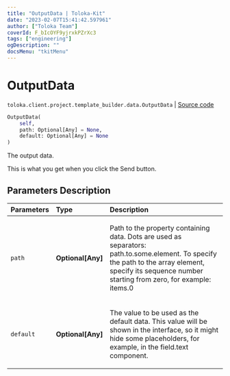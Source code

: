 ```yaml
---
title: "OutputData | Toloka-Kit"
date: "2023-02-07T15:41:42.597961"
author: ["Toloka Team"]
coverId: F_bIcOYF9yjrxkPZrXc3
tags: ["engineering"]
ogDescription: ""
docsMenu: "tkitMenu"
---
```


# OutputData
`toloka.client.project.template_builder.data.OutputData` | [Source code](https://github.com/Toloka/toloka-kit/blob/v1.1.3/src/client/project/template_builder/data.py#L82)

```python
OutputData(
    self,
    path: Optional[Any] = None,
    default: Optional[Any] = None
)
```

The output data.

This is what you get when you click the Send button.

## Parameters Description

| Parameters | Type | Description |
| :----------| :----| :-----------|
`path`|**Optional\[Any\]**|<p>Path to the property containing data. Dots are used as separators: path.to.some.element. To specify the path to the array element, specify its sequence number starting from zero, for example: items.0</p>
`default`|**Optional\[Any\]**|<p>The value to be used as the default data. This value will be shown in the interface, so it might hide some placeholders, for example, in the field.text component.</p>